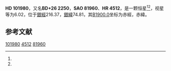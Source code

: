 {{Starbox begin
| name = HD 101980
}}
{{Starbox observe
| epoch = [[J2000.0|J2000.0]]
| constell = {{星座名待查}}<ref name=SIMBAD>{{cite web
 | url=http://simbad.u-strasbg.fr/simbad/sim-id?Ident=HR+4512
 | title =Pulsating variable Star
 | publisher=Centre de Données astronomiques de Strasbourg
 | work=SIMBAD
 | accessdate=2012-07-13}}</ref><ref name=DATA>{{cite web
 | url=http://vizier.u-strasbg.fr/viz-bin/VizieR-5?-out.add=.&-source=5050&-corr=PK=HR&-out.max=9999&HR=4512
 | title=VizieR Detailed Page
 | accessdate=2012-07-13
 | archive-date=2019-02-16
 | archive-url=https://web.archive.org/web/20190216075528/http://vizier.u-strasbg.fr/viz-bin/VizieR-5?-out.add=.&-source=5050&-corr=PK=HR&-out.max=9999&HR=4512
 | dead-url=no
 }}</ref>
| 星官 = 
| ra = {{RA|11|44|13.2}}<ref name=SIMBAD /><ref name=DATA />
| dec = {{DEC|+25|13|6}}<ref name=SIMBAD /><ref name=DATA />
| appmag_v = 6.02<ref name=SIMBAD /><ref name=DATA />
}}
{{Starbox character
| class = K5III<ref name=SIMBAD /><ref name=DATA />
| b-v = 1.53<ref name=SIMBAD /><ref name=DATA />
| u-b = 1.85<ref name=SIMBAD /><ref name=DATA />
| r-i = <ref name=SIMBAD /><ref name=DATA />
| variable = 
}}
{{Starbox astrometry
| radial_v = 1.85
| prop_mo_ra = -3
| parallax = 
| p_error = 
}}
{{Starbox catalog
| names =BD+26 2250，[[SAO星表|SAO]] 81960，[[HD星表|HD]] 101980，[[HR星表|HR]] 4512}}
{{Starbox reference |Simbad=HR+4512}}
{{Starbox end}}

'''HD 101980'''，又名'''BD+26 2250'''，'''SAO 81960'''、'''HR 4512'''，是一颗恒星<ref name=SIMBAD /><ref name=DATA />，视星等为6.02，位于[[銀道座標系|銀經]]216.37，[[銀道座標系|銀緯]]74.81，其[[B1900.0|B1900.0]]坐标为赤經{{RA|11|39|0.8}}，赤緯{{DEC|+25|74.81|23}}。

== 参考文献 ==
{{reflist}}

{{star-stub}}

[[Category:HD和HDE天體|101980]]
[[Category:HR天體|4512]]
[[Category:SAO天體|81960]]